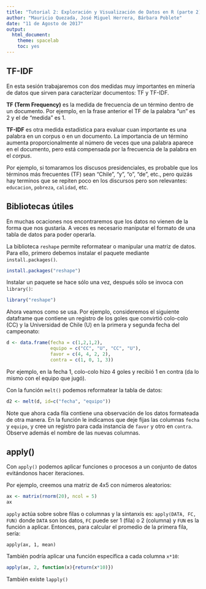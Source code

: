 ```yaml
---
title: "Tutorial 2: Exploración y Visualización de Datos en R (parte 2)"
author: "Mauricio Quezada, José Miguel Herrera, Bárbara Poblete"
date: "11 de Agosto de 2017"
output: 
  html_document: 
    theme: spacelab
    toc: yes
---
```


## TF-IDF

En esta sesión trabajaremos con dos medidas muy importantes en minería de datos que sirven para caracterízar documentos: TF y TF-IDF.

**TF (Term Frequency)** es la medida de frecuencia de un término dentro de un documento. Por ejemplo, en la frase anterior el TF de la palabra "un" es 2 y el de "medida" es 1. 

**TF-IDF** es otra medida estadística para evaluar cuan importante es una palabra en un corpus o en un documento. La importancia de un término aumenta proporcionalmente al número de veces que una palabra aparece en el documento, pero está compensada por la frecuencia de la palabra en el *corpus*. 

Por ejemplo, si tomaramos los discusos presidenciales, es probable que los términos más frecuentes (TF) sean "Chile", "y", "o", "de", etc., pero quizás hay terminos que se repiten poco en los discursos pero son relevantes: `educacion`, `pobreza`, `calidad`, etc. 


## Bibliotecas útiles

En muchas ocaciones nos encontraremos que los datos no vienen de la forma que nos gustaría. A veces es necesario maniputar el formato de una tabla de datos para poder operarla.  

La biblioteca ```reshape``` permite reformatear o manipular una matriz de datos. Para ello, primero debemos instalar el paquete mediante ```install.packages()```. 
```r
install.packages("reshape")
```

Instalar un paquete se hace sólo una vez, después sólo se invoca con ```library()```:

```r
library("reshape")
```

Ahora veamos como se usa.
Por ejemplo, consideremos el siguiente dataframe que contiene un registro de los goles que convirtió colo-colo (CC) y la Universidad de Chile (U) en la primera y segunda fecha del campeonato:

```r
d <- data.frame(fecha = c(1,2,1,2),
                equipo = c("CC", "U", "CC", "U"), 
                favor = c(4, 4, 2, 2),
                contra = c(1, 0, 1, 3))
```

Por ejemplo, en la fecha 1, colo-colo hizo 4 goles y recibió 1 en contra (da lo mismo con el equipo que jugó). 

Con la función ```melt()``` podemos reformatear la tabla de datos:

```r
d2 <- melt(d, id=c("fecha", "equipo"))
```

Note que ahora cada fila contiene una observación de los datos formateada de otra manera. 
En la función le indicamos que deje fijas las columnas `fecha` y `equipo`, y cree un registro para cada instancia de `favor` y otro en `contra`. Observe además el nombre de las nuevas columnas. 


## apply()

Con ```apply()``` podemos aplicar funciones o procesos a un conjunto de datos evitándonos hacer iteraciones. 

Por ejemplo, creemos una matriz de 4x5 con números aleatorios: 
```r
ax <- matrix(rnorm(20), ncol = 5)
ax
```

```apply``` actúa sobre sobre filas o columnas y la sintanxis es: ```apply(DATA, FC, FUN)``` donde ```DATA``` son los datos, ```FC``` puede ser 1 (fila) o 2 (columna) y ```FUN``` es la función a aplicar. Entonces, para calcular el promedio de la primera fila, sería:
```
apply(ax, 1, mean)
```
También podría aplicar una función específica a cada columna ```x*10```:

```r
apply(ax, 2, function(x){return(x*10)})
```
También existe ```lapply()``` 




